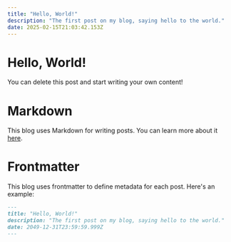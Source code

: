 ```yaml
---
title: "Hello, World!"
description: "The first post on my blog, saying hello to the world."
date: 2025-02-15T21:03:42.153Z
---
```


# Hello, World!

You can delete this post and start writing your own content!

# Markdown

This blog uses Markdown for writing posts. You can learn more about it [here](https://www.markdownguide.org/).

# Frontmatter

This blog uses frontmatter to define metadata for each post. Here's an example:

```md
---
title: "Hello, World!"
description: "The first post on my blog, saying hello to the world."
date: 2049-12-31T23:59:59.999Z
---
```
